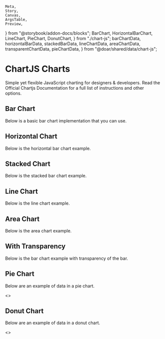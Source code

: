    Meta,
    Story,
    Canvas,
    ArgsTable,
    Preview,
} from "@storybook/addon-docs/blocks";
    BarChart,
    HorizontalBarChart,
    LineChart,
    PieChart,
    DonutChart,
} from "./chart-js";
    barChartData,
    horizontalBarData,
    stackedBarData,
    lineChartData,
    areaChartData,
    transparentChartData,
    pieChartData,
} from "@doar/shared/data/chart-js";

<Meta title="Charts/ChartJS" />

# ChartJS Charts

<p class="sbdocs-desc">
    Simple yet flexible JavaScript charting for designers & developers. Read the
    Official Chartjs Documentation for a full list of instructions and other
    options.
</p>

## Bar Chart

Below is a basic bar chart implementation that you can use.

<Preview withToolbar>
    <Story name="Bar Chart">
        <BarChart
            data={barChartData.data}
            options={barChartData.options}
            width={728}
            height={300}
        />
    </Story>
</Preview>

## Horizontal Chart

Below is the horizontal bar chart example.

<Preview withToolbar>
    <Story name="Horizontal Chart">
        <HorizontalBarChart
            data={horizontalBarData.data}
            options={horizontalBarData.options}
            width={728}
            height={300}
        />
    </Story>
</Preview>

## Stacked Chart

Below is the stacked bar chart example.

<Preview withToolbar>
    <Story name="Stacked Chart">
        <BarChart
            data={stackedBarData.data}
            options={stackedBarData.options}
            width={728}
            height={300}
        />
    </Story>
</Preview>

## Line Chart

Below is the line chart example.

<Preview withToolbar>
    <Story name="Line Chart">
        <LineChart
            data={lineChartData.data}
            options={lineChartData.options}
            width={728}
            height={300}
        />
    </Story>
</Preview>

## Area Chart

Below is the area chart example.

<Preview withToolbar>
    <Story name="Area Chart">
        <LineChart
            data={areaChartData.data}
            options={areaChartData.options}
            width={728}
            height={300}
        />
    </Story>
</Preview>

## With Transparency

Below is the bar chart example with transparency of the bar.

<Preview withToolbar>
    <Story name="With Transparency">
        <BarChart
            data={transparentChartData.data}
            options={transparentChartData.options}
            width={728}
            height={300}
        />
    </Story>
</Preview>

## Pie Chart

Below are an example of data in a pie chart.

<Preview withToolbar>
    <Story name="Pie Chart">
        <>
            <PieChart
                data={pieChartData.data}
                options={pieChartData.options}
                width={415}
                height={250}
            />
        </>
    </Story>
</Preview>

## Donut Chart

Below are an example of data in a donut chart.

<Preview withToolbar>
    <Story name="Donut Chart">
        <>
            <DonutChart
                data={pieChartData.data}
                options={pieChartData.options}
                width={415}
                height={250}
            />
        </>
    </Story>
</Preview>
